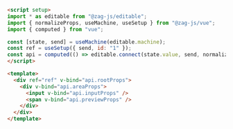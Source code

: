 ```md
<script setup>
import * as editable from "@zag-js/editable";
import { normalizeProps, useMachine, useSetup } from "@zag-js/vue";
import { computed } from "vue";

const [state, send] = useMachine(editable.machine);
const ref = useSetup({ send, id: "1" });
const api = computed(() => editable.connect(state.value, send, normalizeProps));
</script>

<template>
  <div ref="ref" v-bind="api.rootProps">
    <div v-bind="api.areaProps">
      <input v-bind="api.inputProps" />
      <span v-bind="api.previewProps" />
    </div>
  </div>
</template>
```

